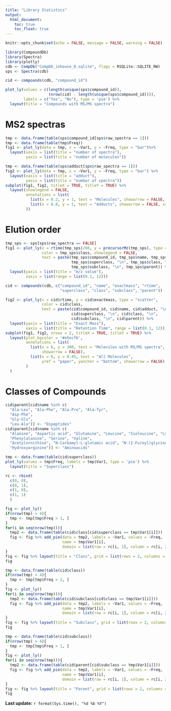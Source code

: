 ```yaml
---
title: "Library Statistics"
output: 
  html_document:
    toc: true
    toc_float: true
---
```


```r
knitr::opts_chunk$set(echo = FALSE, message = FALSE, warning = FALSE)
```

```r
library(CompoundDb)
library(Spectra)
library(plotly)
cdb <- CompDb("CompDb_inhouse_0.sqlite", flags = RSQLite::SQLITE_RW)
sps <- Spectra(cdb)

cid <- compounds(cdb, "compound_id")

plot_ly(values = c(length(unique(sps$compound_id)), 
                   (nrow(cid) - length(unique(sps$compound_id)))), 
        labels = c("Yes", "No"), type = 'pie') %>%
  layout(title = "Compounds with MS/MS spectra")
```


# MS2 spectras

```r
tmp <- data.frame(table(sps$compound_id[sps$raw_spectra == 1]))
tmp <- data.frame(table(tmp$Freq))
fig1 <- plot_ly(data = tmp, x = ~Var1, y = ~Freq, type = "bar")%>% 
  layout(xaxis = list(title = "number of spectra"),
         yaxis = list(title = "number of molecules"))

tmp <- data.frame(table(sps$adduct[sps$raw_spectra == 1]))
fig2 <- plot_ly(data = tmp, x = ~Var1, y = ~Freq, type = "bar") %>% 
  layout(xaxis = list(title = "adduct"),
         yaxis = list(title = "number of spectra"))
subplot(fig1, fig2, titleX = TRUE, titleY = TRUE) %>%
  layout(showlegend = FALSE, 
         annotations = list(
           list(x = 0.2, y = 1, text = "Molecules", showarrow = FALSE, xref='paper', yref='paper'),
           list(x = 0.8, y = 1, text = "Adducts", showarrow = FALSE, xref='paper', yref='paper')
         ))
```


# Elution order

```r
tmp_sps <- sps[sps$raw_spectra == FALSE]
fig1 <- plot_ly(x = rtime(tmp_sps)/60, y = precursorMz(tmp_sps), type = "scatter", 
                color = tmp_sps$class, showlegend = FALSE, 
                text = paste(tmp_sps$compound_id, tmp_sps$name, tmp_sps$adduct, "\n", 
                             tmp_sps$superclass, "\n", tmp_sps$class, "\n",
                             tmp_sps$subclass, "\n", tmp_sps$parent)) %>% 
  layout(yaxis = list(title = "m/z value"), 
         xaxis = list(range = list(0.1, 12)))

cid <- compounds(cdb, c("compound_id", "name", "exactmass", "rtime", 
                        "superclass", "class", "subclass", "parent"))

fig2 <- plot_ly(x = cid$rtime, y = cid$exactmass, type = "scatter", 
                color = cid$class, 
                text = paste(cid$compound_id, cid$name, cid$adduct, "\n", 
                             cid$superclass, "\n", cid$class, "\n",
                             cid$subclass, "\n", cid$parent)) %>% 
  layout(yaxis = list(title = "Exact Mass"), 
         xaxis = list(title = "Retention Time", range = list(0.1, 12)))
subplot(fig1, fig2, nrows = 2, titleX = TRUE, titleY = TRUE) %>%
  layout(plot_bgcolor = '#e5ecf6', 
         annotations = list(
           list(x = 6, y = 300, text = "Molecules with MS/MS spectra", 
                showarrow = FALSE),
           list(x = 6, y = 0.45, text = "All Molecules", 
                yref = "paper", yanchor = "bottom", showarrow = FALSE)
         )
  )
```


# Classes of Compounds

```r
cid$parent[cid$name %in% c(
  "Ala-Leu", "Ala-Phe", "Ala-Pro", "Ala-Tyr", 
  "Asp-Phe",
  "Gly-Glu",
  "Leu-Ala")] <- "Dipeptides"
cid$parent[cid$name %in% c(
  "Alanine", "Aspartic acid", "Glutamine", "Leucine", "Isoleucine", "Lysine",
  "Phenylalanine", "Serine", "Valine", 
  "Acetylornithine", "N-Carbamyl-L-glutamic acid", "N-(2-Furoyl)glycine",
  "Hydroxyarginine")] <- "Aminoacids"

tmp <- data.frame(table(cid$superclass))
plot_ly(values = tmp$Freq, labels = tmp$Var1, type = 'pie') %>%
  layout(title = "Superclass")

rc <- rbind(
  c(0, 0),
  c(0, 1),
  c(1, 0),
  c(1, 1)
  )

fig <- plot_ly()
if(nrow(tmp) > 4){
  tmp <- tmp[tmp$Freq > 1, ]
}
for(i in seq(nrow(tmp))){
  tmp2 <- data.frame(table(cid$class[cid$superclass == tmp$Var1[i]]))
  fig <- fig %>% add_pie(data = tmp2, labels = ~Var1, values = ~Freq,
                         name = tmp$Var1[i], 
                         domain = list(row = rc[i, 1], column = rc[i, 2]))
}
fig <- fig %>% layout(title = "Class", grid = list(rows = 2, columns = 2))
fig

tmp <- data.frame(table(cid$class))
if(nrow(tmp) > 4){
  tmp <- tmp[tmp$Freq > 2, ]
}
fig <- plot_ly()
for(i in seq(nrow(tmp))){
  tmp2 <- data.frame(table(cid$subclass[cid$class == tmp$Var1[i]]))
  fig <- fig %>% add_pie(data = tmp2, labels = ~Var1, values = ~Freq,
                         name = tmp$Var1[i], 
                         domain = list(row = rc[i, 1], column = rc[i, 2]))
}
fig <- fig %>% layout(title = "Subclass", grid = list(rows = 2, columns = 2))
fig

tmp <- data.frame(table(cid$subclass))
if(nrow(tmp) > 4){
  tmp <- tmp[tmp$Freq > 1, ]
}
fig <- plot_ly()
for(i in seq(nrow(tmp))){
  tmp2 <- data.frame(table(cid$parent[cid$subclass == tmp$Var1[i]]))
  fig <- fig %>% add_pie(data = tmp2, labels = ~Var1, values = ~Freq,
                         name = tmp$Var1[i], 
                         domain = list(row = rc[i, 1], column = rc[i, 2]))
}
fig <- fig %>% layout(title = "Parent", grid = list(rows = 2, columns = 2))
fig
```

**Last update:** `r format(Sys.time(), "%d %b %Y")`